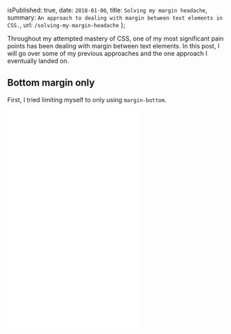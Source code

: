 
  isPublished: true,
  date: `2018-01-06`,
  title: `Solving my margin headache`,
  summary: `An approach to dealing with margin between text elements in CSS.`,
  url: `/solving-my-margin-headache`
};


Throughout my attempted mastery of CSS, one of my most significant pain points has been dealing with margin between text elements. In this post, I will go over some of my previous approaches and the one approach I eventually landed on.

## Bottom margin only

First, I tried limiting myself to only using `margin-bottom`.

<iframe
  height="500"
  scrolling="no"
  src="//codepen.io/taylorbryant/embed/ppdOZN/?height=500&default-tab=js,result&embed-version=3&editable=true"
  frameBorder="no"
  allowtransparency="true"
  allowFullScreen={true}
  className="mb-4 outline-none w-full"
/>

While this doesn't look awful, it introduces a couple of issues:

- The last paragraph in a section has an additional bottom margin.
- If you're like me and prefer more space between the last paragraph of a section and the next heading, you're out of luck.

## :first-child & :last-child selectors

Second, I tried modifying my code to account for any edge cases using `:first-child` and `:last-child` selectors.

<iframe
  height="500"
  scrolling="no"
  src="//codepen.io/taylorbryant/embed/YYEeMW/?height=500&default-tab=js,result&embed-version=3&editable=true"
  frameBorder="no"
  allowtransparency="true"
  allowFullScreen={true}
  className="mb-4 outline-none w-full"
/>

This solves the issues introduced with the last approach. However, I can't help but get code smells, because:

1. `margin-top` is declared twice on heading elements
2. `margin-bottom` is declared twice on the paragraph element

## :not(:first-child) & :not(:last-child) selectors

By combining the `:not` selector with `:first-child` and `:last-child`, I was able to get rid of the excess code and land on my best approach yet.

<iframe
  height="500"
  scrolling="no"
  src="//codepen.io/taylorbryant/embed/dJZqjg/?height=500&default-tab=js,result&embed-version=3&editable=true"
  frameBorder="no"
  allowtransparency="true"
  allowFullScreen={true}
  className="mb-4 outline-none w-full"
/>

## Takeaway

If you ever find yourself writing more CSS just to undo previous rules, it’s probably worth giving `:not` a shot. After my _margin epiphany_, I see myself applying this same concept to other aspects of my CSS every day.
